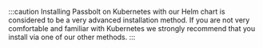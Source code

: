 :::caution
Installing Passbolt on Kubernetes with our Helm chart is considered to be a very advanced installation method. If you are not very comfortable and familiar with Kubernetes we strongly recommend that you install via one of our other methods.
:::
